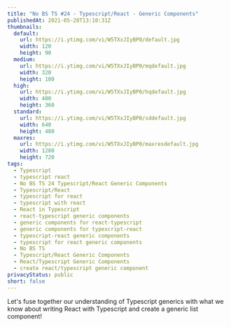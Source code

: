 ```yaml
---
title: "No BS TS #24 - Typescript/React - Generic Components"
publishedAt: 2021-05-28T13:10:31Z
thumbnails:
  default:
    url: https://i.ytimg.com/vi/W5TXxJIyBP0/default.jpg
    width: 120
    height: 90
  medium:
    url: https://i.ytimg.com/vi/W5TXxJIyBP0/mqdefault.jpg
    width: 320
    height: 180
  high:
    url: https://i.ytimg.com/vi/W5TXxJIyBP0/hqdefault.jpg
    width: 480
    height: 360
  standard:
    url: https://i.ytimg.com/vi/W5TXxJIyBP0/sddefault.jpg
    width: 640
    height: 480
  maxres:
    url: https://i.ytimg.com/vi/W5TXxJIyBP0/maxresdefault.jpg
    width: 1280
    height: 720
tags:
  - Typescript
  - typescript react
  - No BS TS 24 Typescript/React Generic Components
  - Typescript/React
  - typescript for react
  - typescript with react
  - React in Typescript
  - react-typescript generic components
  - generic components for react-typescript
  - generic components for typescript-react
  - typescript-react generic components
  - typescript for react generic components
  - No BS TS
  - Typescript/React Generic Components
  - React/Typescript Generic Components
  - create react/typescript generic component
privacyStatus: public
short: false
---
```

  
Let's fuse together our understanding of Typescript generics with what we know about writing React with Typescript and create a generic list component!
